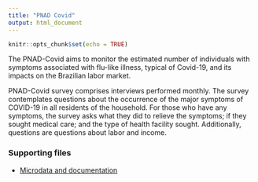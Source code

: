 ```yaml
---
title: "PNAD Covid"
output: html_document
---
```


```r
knitr::opts_chunk$set(echo = TRUE)
```

The PNAD-Covid aims to monitor the estimated number of individuals with symptoms associated with flu-like illness, typical of Covid-19, and its impacts on the Brazilian labor market.

PNAD-Covid survey comprises interviews performed monthly. The survey contemplates questions about the occurrence of the major symptoms of COVID-19 in all residents of the household. For those who have any symptoms, the survey asks what they did to relieve the symptoms; if they sought medical care; and the type of health facility sought. Additionally, questions are questions about labor and income.

### Supporting files

  - [Microdata and documentation](https://www.ibge.gov.br/estatisticas/sociais/trabalho/27946-divulgacao-semanal-pnadcovid1.html?=&t=microdados)


